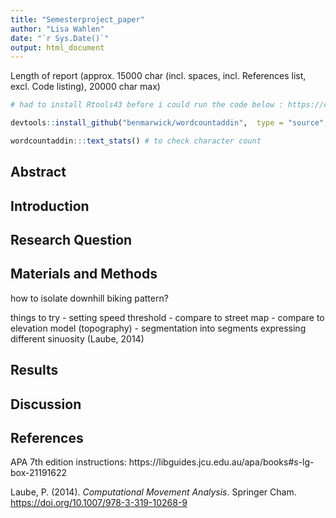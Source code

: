 ```yaml
---
title: "Semesterproject_paper"
author: "Lisa Wahlen"
date: "`r Sys.Date()`"
output: html_document
---
```

Length of report (approx. 15000 char (incl. spaces, incl. References list, excl. Code listing), 20000 char max)
```r

# had to install Rtools43 before i could run the code below : https://cran.rstudio.com/bin/windows/Rtools/rtools43/rtools.html

devtools::install_github("benmarwick/wordcountaddin",  type = "source", dependencies = TRUE)

wordcountaddin:::text_stats() # to check character count
```


## Abstract

## Introduction

## Research Question


## Materials and Methods

how to isolate downhill biking pattern?

things to try
- setting speed threshold
- compare to street map
- compare to elevation model (topography)
- segmentation into segments expressing different sinuosity (Laube, 2014)

## Results

## Discussion

## References

APA 7th edition instructions: https://libguides.jcu.edu.au/apa/books#s-lg-box-21191622

Laube, P. (2014). *Computational Movement Analysis*. Springer Cham. <https://doi.org/10.1007/978-3-319-10268-9>
